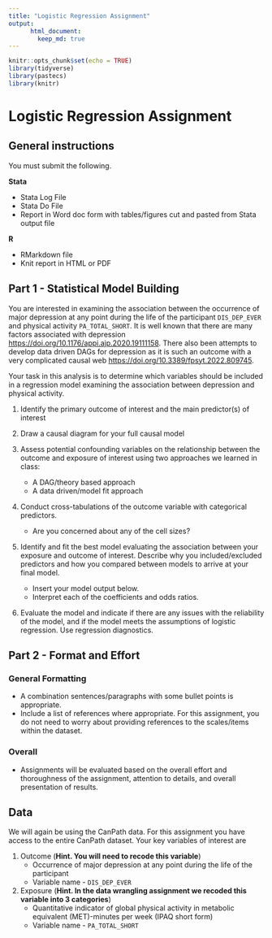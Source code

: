 ```yaml
---
title: "Logistic Regression Assignment"
output:
      html_document:
        keep_md: true
---
```


```r
knitr::opts_chunk$set(echo = TRUE)
library(tidyverse)
library(pastecs)
library(knitr)
```

# Logistic Regression Assignment

## General instructions

You must submit the following. 

**Stata**

* Stata Log File
* Stata Do File
* Report in Word doc form with tables/figures cut and pasted from Stata output file

**R**

* RMarkdown file
* Knit report in HTML or PDF

## Part 1 - Statistical Model Building

You are interested in examining the association between the occurrence of major depression at any point during the life of the participant `DIS_DEP_EVER` and physical activity `PA_TOTAL_SHORT`. It is well known that there are many factors associated with depression [https://doi.org/10.1176/appi.ajp.2020.19111158](https://doi.org/10.1176/appi.ajp.2020.19111158). There also been attempts to develop data driven DAGs for depression as it is such an outcome with a very complicated causal web [https://doi.org/10.3389/fpsyt.2022.809745](https://doi.org/10.3389/fpsyt.2022.809745).

Your task in this analysis is to determine which variables should be included in a regression model examining the association between depression and physical activity. 

1. Identify the primary outcome of interest and the main predictor(s) of interest

2. Draw a causal diagram for your full causal model

3. Assess potential confounding variables on the relationship between the outcome and exposure of interest using two approaches we learned in class:  

    * A DAG/theory based approach
    * A data driven/model fit approach  
    
4. Conduct cross-tabulations of the outcome variable with categorical predictors.

    * Are you concerned about any of the cell sizes?  

5. Identify and fit the best model evaluating the association between your exposure and outcome of interest. Describe why you included/excluded predictors and how you compared between models to arrive at your final model.  

    * Insert your model output below. 
    * Interpret each of the coefficients and odds ratios.   

6. Evaluate the model and indicate if there are any issues with the reliability of the model, and if the model meets the assumptions of logistic regression. Use regression diagnostics. 

## Part 2 - Format and Effort 

### General Formatting
- A combination sentences/paragraphs with some bullet points is appropriate.
- Include a list of references where appropriate. For this assignment, you do not need to worry
about providing references to the scales/items within the dataset.

### Overall
- Assignments will be evaluated based on the overall effort and thoroughness of the assignment, attention to details, and overall presentation of results.

## Data

We will again be using the CanPath data. For this assignment you have access to the entire CanPath dataset. Your key variables of interest are

1. Outcome (__Hint. You will need to recode this variable__)
    * Occurrence of major depression at any point during the life of the participant
    * Variable name - `DIS_DEP_EVER`
2. Exposure (__Hint. In the data wrangling assignment we recoded this variable into 3 categories__)
    * Quantitative indicator of global physical activity in metabolic equivalent (MET)-minutes per week (IPAQ short form)
    * Variable name - `PA_TOTAL_SHORT`
